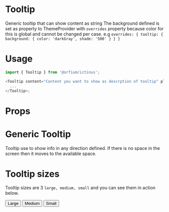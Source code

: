 
<Meta title="Design System/Tooltip" component={Tooltip} />

# Tooltip

Generic tooltip that can show content as string
The background defined is set as property to ThemeProvider with ```overrides``` property because color for this is global and cannot be changed per case.
e.g ```overrides: { tooltip: { background: { color: 'darkGray', shade: '500' } } }```


# Usage

```js
import { Tooltip } from '@orfium/ictinus';

<Tooltip content="Content you want to show as descrption of tooltip" placement={'right'}>
  ...
</Tooltip>;
```

# Props

<Props of={Tooltip} />

# Generic Tooltip

Tooltip use to show info in any direction defined. If there is no space in the screen then it moves to the available space.

<Preview>
  <Story name="Generic Tooltip" parameters={{ decorators: [withKnobs] }}>
    <TooltipShowcase content={text('content', 'By hovering here you can see useful info')}/>
  </Story>
</Preview>

# Tooltip sizes

Tooltip sizes are 3 `large, medium, small` and you can see them in action below.

<Preview>
  <Story name="Tooltip sizes">
    <Stack>
      <Tooltip id={'right1'} size={'large'} content="By hover here you can see useful info" placement={'right'}>
        <button>Large</button>
      </Tooltip>
      <Tooltip id={'right2'} size={'medium'} content="By hover here you can see useful info" placement={'right'}>
        <button>Medium</button>
      </Tooltip>
      <Tooltip id={'right3'} size={'small'} content="By hover here you can see useful info" placement={'right'}>
        <button>Small</button>
      </Tooltip>
    </Stack>
  </Story>
</Preview>
